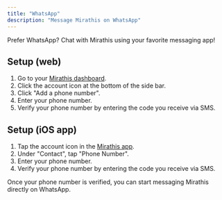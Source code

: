 ```yaml
---
title: "WhatsApp"
description: "Message Mirathis on WhatsApp"
---
```


<Info>
Prefer WhatsApp? Chat with Mirathis using your favorite messaging app!
</Info>

## Setup (web)

1. Go to your [Mirathis dashboard](https://mirathis.app).
2. Click the account icon at the bottom of the side bar.
3. Click "Add a phone number".
4. Enter your phone number.
5. Verify your phone number by entering the code you receive via SMS.

## Setup (iOS app)

1. Tap the account icon in the [Mirathis app](https://mirathis.app).
2. Under "Contact", tap "Phone Number".
3. Enter your phone number.
4. Verify your phone number by entering the code you receive via SMS.

Once your phone number is verified, you can start messaging Mirathis directly on WhatsApp.